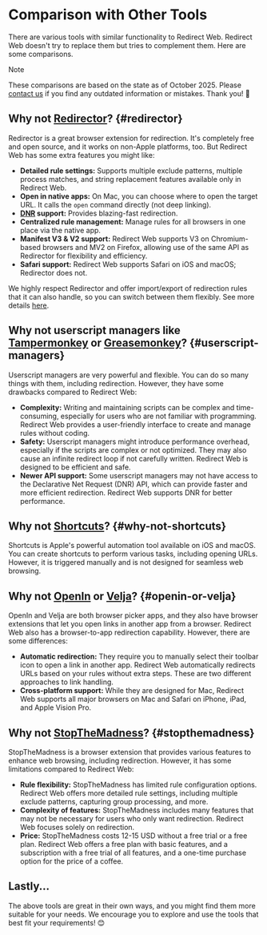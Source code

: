 # Comparison with Other Tools

There are various tools with similar functionality to Redirect Web. Redirect Web doesn't try to replace them but tries to complement them. Here are some comparisons.

> [!NOTE]
> These comparisons are based on the state as of October 2025. Please [contact us](/contact-us) if you find any outdated information or mistakes. Thank you! 🙏

## Why not [Redirector](https://github.com/einaregilsson/Redirector)? {#redirector}

Redirector is a great browser extension for redirection. It's completely free and open source, and it works on non-Apple platforms, too. But Redirect Web has some extra features you might like:

* **Detailed rule settings:** Supports multiple exclude patterns, multiple process matches, and string replacement features available only in Redirect Web.
* **Open in native apps:** On Mac, you can choose where to open the target URL. It calls the `open` command directly (not deep linking).
* **[DNR](https://blog.mozilla.org/addons/2023/05/17/declarativenetrequest-available-in-firefox/) support:** Provides blazing-fast redirection.
* **Centralized rule management:** Manage rules for all browsers in one place via the native app.
* **Manifest V3 & V2 support:** Redirect Web supports V3 on Chromium-based browsers and MV2 on Firefox, allowing use of the same API as Redirector for flexibility and efficiency.
* **Safari support:** Redirect Web supports Safari on iOS and macOS; Redirector does not.

We highly respect Redirector and offer import/export of redirection rules that it can also handle, so you can switch between them flexibly. See more details [here](/export-or-import-rules).

## Why not userscript managers like [Tampermonkey](https://www.tampermonkey.net/) or [Greasemonkey](https://www.greasespot.net/)? {#userscript-managers}

Userscript managers are very powerful and flexible. You can do so many things with them, including redirection. However, they have some drawbacks compared to Redirect Web:

* **Complexity:** Writing and maintaining scripts can be complex and time-consuming, especially for users who are not familiar with programming. Redirect Web provides a user-friendly interface to create and manage rules without coding.
* **Safety:** Userscript managers might introduce performance overhead, especially if the scripts are complex or not optimized. They may also cause an infinite redirect loop if not carefully written. Redirect Web is designed to be efficient and safe.
* **Newer API support:** Some userscript managers may not have access to the Declarative Net Request (DNR) API, which can provide faster and more efficient redirection. Redirect Web supports DNR for better performance.

## Why not [Shortcuts](https://support.apple.com/guide/shortcuts/welcome/ios)? {#why-not-shortcuts}

Shortcuts is Apple's powerful automation tool available on iOS and macOS. You can create shortcuts to perform various tasks, including opening URLs. However, it is triggered manually and is not designed for seamless web browsing.

## Why not [OpenIn](https://loshadki.app/openin4/) or [Velja](https://sindresorhus.com/velja)? {#openin-or-velja}

OpenIn and Velja are both browser picker apps, and they also have browser extensions that let you open links in another app from a browser. Redirect Web also has a browser-to-app redirection capability. However, there are some differences:

* **Automatic redirection:** They require you to manually select their toolbar icon to open a link in another app. Redirect Web automatically redirects URLs based on your rules without extra steps. These are two different approaches to link handling.
* **Cross-platform support:** While they are designed for Mac, Redirect Web supports all major browsers on Mac and Safari on iPhone, iPad, and Apple Vision Pro.

## Why not [StopTheMadness](https://www.stopthemadness.com/)? {#stopthemadness}

StopTheMadness is a browser extension that provides various features to enhance web browsing, including redirection. However, it has some limitations compared to Redirect Web:

* **Rule flexibility:** StopTheMadness has limited rule configuration options. Redirect Web offers more detailed rule settings, including multiple exclude patterns, capturing group processing, and more.
* **Complexity of features:** StopTheMadness includes many features that may not be necessary for users who only want redirection. Redirect Web focuses solely on redirection.
* **Price:** StopTheMadness costs 12-15 USD without a free trial or a free plan. Redirect Web offers a free plan with basic features, and a subscription with a free trial of all features, and a one-time purchase option for the price of a coffee.

## Lastly...

The above tools are great in their own ways, and you might find them more suitable for your needs. We encourage you to explore and use the tools that best fit your requirements! 😊
